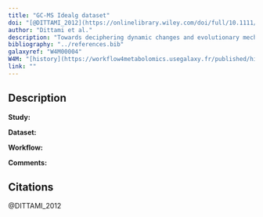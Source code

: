 ```yaml
---
title: "GC-MS Idealg dataset"
doi: "[@DITTAMI_2012](https://onlinelibrary.wiley.com/doi/full/10.1111/j.1365-313X.2012.04982.x)"
author: "Dittami et al."
description: "Towards deciphering dynamic changes and evolutionary mechanisms involved in the adaptation to low salinities in Ectocarpus (brown algae)"
bibliography: "../references.bib"
galaxyref: "W4M00004"
W4M: "[history](https://workflow4metabolomics.usegalaxy.fr/published/history?id=85be02a450bd0e8c)"
link: ""
---
```


## Description

**Study:** 

**Dataset:** 

**Workflow:** 

**Comments:** 

## Citations
@DITTAMI_2012
